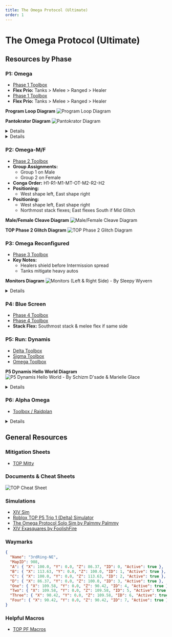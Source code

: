 ```yaml
---
title: The Omega Protocol (Ultimate)
order: 1
---
```


# The Omega Protocol (Ultimate)

<Banner
  src="/images/thumbnails/ultimate/top.avif"
  alt="The Omega Protocol (Ultimate)"
  left
/>

## Resources by Phase

### P1: Omega

- [Phase 1 Toolbox](https://ff14.toolboxgaming.space/?id=832999250798471&preview=1)
- **Flex Prio:** Tanks > Melee > Ranged > Healer
- [Phase 1 Toolbox](https://ff14.toolboxgaming.space/?id=832999250798471&preview=1)
- **Flex Prio:** Tanks > Melee > Ranged > Healer

**Program Loop Diagram**
![Program Loop Diagram](/images/ultimates/top/Program_Loop_Diagram.png)

**Pantokrator Diagram**
![Pantokrator Diagram](/images/ultimates/top/Pantokrator_Diagram.png)

<Details title="Program Loop Video Guide">
  <YouTube videoId="JxwJBAHor8o" />
</Details>

<Details title="Pantokrator Loop Video Guide">
  <YouTube videoId="NDF8ETneugg" />
</Details>

### P2: Omega-M/F

- [Phase 2 Toolbox](https://ff14.toolboxgaming.space/?id=324285310725761&preview=1)
- **Group Assignments:**
  - Group 1 on Male
  - Group 2 on Female
- **Conga Order:** H1-R1-M1-MT-OT-M2-R2-H2
- **Positioning:**
  - West shape left, East shape right
- **Positioning:**
  - West shape left, East shape right
  - Northmost stack flexes; East flexes South if Mid Glitch

**Male/Female Cleave Diagram**
![Male/Female Cleave Diagram](/images/ultimates/top/mf.png)

**TOP Phase 2 Glitch Diagram**
![TOP Phase 2 Glitch Diagram](/images/ultimates/top/TOP_Phase2_Glitch.png)

### P3: Omega Reconfigured

- [Phase 3 Toolbox](https://ff14.toolboxgaming.space/?id=243183080764761&preview=1)
- **Key Notes:**
  - Healers shield before Intermission spread
  - Tanks mitigate heavy autos

**Monitors Diagram**
![Monitors (Left & Right Side) - By Sleepy Wyvern](/images/ultimates/top/monitors.jpeg)

<Details title="The Omega Protocol Guide Ultimate Phase 3 and 4 Video Guide">
  <YouTube videoId="Domdvln29gk" />
</Details>

### P4: Blue Screen

- [Phase 4 Toolbox](https://ff14.toolboxgaming.space/?id=142998596798471&preview=1)
- [Phase 4 Toolbox](https://ff14.toolboxgaming.space/?id=142998596798471&preview=1)
- **Stack Flex:** Southmost stack & melee flex if same side

### P5: Run: Dynamis

- [Delta Toolbox](https://ff14.toolboxgaming.space/?id=732288275415761&preview=1)
- [Sigma Toolbox](https://ff14.toolboxgaming.space/?id=107380954136761&preview=1)
- [Omega Toolbox](https://ff14.toolboxgaming.space/?id=078384491946761&preview=1)

**P5 Dynamis Hello World Diagram**
![P5 Dynamis Hello World - By Schizm D'sade & Marielle Glace](/images/ultimates/top/dynamis.png)

<Details title="P5: Run: Dynamis Video Guide and Diagram">
  <YouTube videoId="p-oDnDv2hqo" />
</Details>

### P6: Alpha Omega

- [Toolbox / Raidplan](https://ff14.toolboxgaming.space/?id=829484027197761&preview=1)

<Details title="P6: Alpha Omega Video Guide">
  <YouTube videoId="yJ3zNK6Z9AM" />
</Details>

## General Resources

### Mitigation Sheets

- [TOP Mitty](http://tinyurl.com/topmitty)

### Documents & Cheat Sheets

![TOP Cheat Sheet](/images/ultimates/top/TOPCheatSheet.png)

### Simulations

- [XIV Sim](https://www.xivsim.com/top/)
- [Roblox TOP P5 Trio 1 (Delta) Simulator](https://www.roblox.com/games/12341874643/TOP-P5-Trio-1-Delta-Simulator)
- [The Omega Protocol Solo Sim by Palmmy Palmmy](https://palmmy.itch.io/the-omega-protocol-solo-sim)
- [XIV Exasquares by FoolishFire](https://foolishfire.itch.io/xiv-exasquares)

### Waymarks

```json
{
  "Name": "3rdRing-NE",
  "MapID": 908,
  "A": { "X": 100.0, "Y": 0.0, "Z": 86.37, "ID": 0, "Active": true },
  "B": { "X": 113.63, "Y": 0.0, "Z": 100.0, "ID": 1, "Active": true },
  "C": { "X": 100.0, "Y": 0.0, "Z": 113.63, "ID": 2, "Active": true },
  "D": { "X": 86.37, "Y": 0.0, "Z": 100.0, "ID": 3, "Active": true },
  "One": { "X": 109.58, "Y": 0.0, "Z": 90.42, "ID": 4, "Active": true },
  "Two": { "X": 109.58, "Y": 0.0, "Z": 109.58, "ID": 5, "Active": true },
  "Three": { "X": 90.42, "Y": 0.0, "Z": 109.58, "ID": 6, "Active": true },
  "Four": { "X": 90.42, "Y": 0.0, "Z": 90.42, "ID": 7, "Active": true }
}
```

### Helpful Macros

- [TOP PF Macros](https://pastebin.com/qUJY054s)
